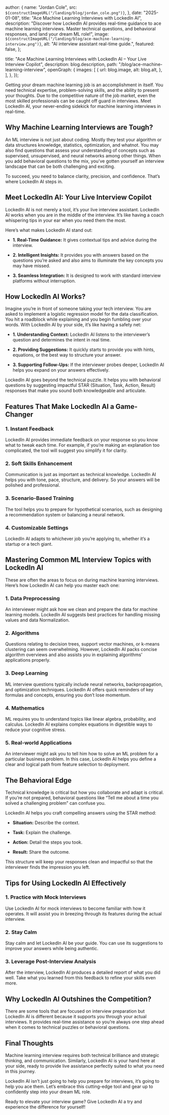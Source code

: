 
  author: {
    name: "Jordan Cole",
    src: `${constructImageURL("/landing/blog/jordan_cole.png")}`,
  },
  date: "2025-01-08",
  title: "Ace Machine Learning Interviews with LockedIn AI",
  description:
    "Discover how LockedIn AI provides real-time guidance to ace machine learning interviews. Master technical questions, and behavioral responses, and land your dream ML role!",
  image: `${constructImageURL("/landing/blog/ace-machine-learning-interview.png")}`,
  alt: "AI interview assistant real-time guide.",
  featured: false,
};

  title:
    "Ace Machine Learning Interviews with LockedIn AI – Your Live Interview Copilot",
  description: blog.description,
  path: "/blog/ace-machine-learning-interview",
  openGraph: {
    images: [
      {
        url: blog.image,
        alt: blog.alt,
      },
    ],
  },
});


Getting your dream machine learning job is an accomplishment in itself. You need technical expertise, problem-solving skills, and the ability to present your thoughts. Due to the competitive nature of the job market, even the most skilled professionals can be caught off guard in interviews. Meet LockedIn AI, your never-ending sidekick for machine learning interviews in real-time.

## Why Machine Learning Interviews are Tough?

An ML interview is not just about coding. Mostly they test your algorithm or data structures knowledge, statistics, optimization, and whatnot. You may also find questions that assess your understanding of concepts such as supervised, unsupervised, and neural networks among other things. When you add behavioral questions to the mix, you've gotten yourself an interview landscape that can be both challenging and exciting.

To succeed, you need to balance clarity, precision, and confidence. That’s where LockedIn AI steps in.

## Meet LockedIn AI: Your Live Interview Copilot

LockedIn AI is not merely a tool, it’s your live interview assistant. LockedIn AI works when you are in the middle of the interview. It’s like having a coach whispering tips in your ear when you need them the most.

Here’s what makes LockedIn AI stand out:

- **1. Real-Time Guidance:** It gives contextual tips and advice during the interview.

- **2. Intelligent Insights:** It provides you with answers based on the questions you’re asked and also aims to illuminate the key concepts you may have missed.

- **3. Seamless Integration:** It is designed to work with standard interview platforms without interruption.

## How LockedIn AI Works?

Imagine you’re in front of someone taking your tech interview. You are asked to implement a logistic regression model for the data classification. You hit a roadblock while explaining and you begin fumbling over your words. With LockedIn AI by your side, it’s like having a safety net:

- **1. Understanding Context:** LockedIn AI listens to the interviewer’s question and determines the intent in real time.

- **2. Providing Suggestions:** It quickly starts to provide you with hints, equations, or the best way to structure your answer.

- **3. Supporting Follow-Ups:** If the interviewer probes deeper, LockedIn AI helps you expand on your answers effectively.

LockedIn AI goes beyond the technical puzzle. It helps you with behavioral questions by suggesting impactful STAR (Situation, Task, Action, Result) responses that make you sound both knowledgeable and articulate.

## Features That Make LockedIn AI a Game-Changer

### 1. Instant Feedback

LockedIn AI provides immediate feedback on your response so you know what to tweak each time. For example, if you’re making an explanation too complicated, the tool will suggest you simplify it for clarity.

### 2. Soft Skills Enhancement

Communication is just as important as technical knowledge. LockedIn AI helps you with tone, pace, structure, and delivery. So your answers will be polished and professional.

### 3. Scenario-Based Training

The tool helps you to prepare for hypothetical scenarios, such as designing a recommendation system or balancing a neural network.

### 4. Customizable Settings

LockedIn AI adapts to whichever job you’re applying to, whether it’s a startup or a tech giant.

## Mastering Common ML Interview Topics with LockedIn AI

These are often the areas to focus on during machine learning interviews. Here’s how LockedIn AI can help you master each one:

### 1. Data Preprocessing

An interviewer might ask how we clean and prepare the data for machine learning models. LockedIn AI suggests best practices for handling missing values and data Normalization.

### 2. Algorithms

Questions relating to decision trees, support vector machines, or k-means clustering can seem overwhelming. However, LockedIn AI packs concise algorithm overviews and also assists you in explaining algorithms’ applications properly.

### 3. Deep Learning

ML interview questions typically include neural networks, backpropagation, and optimization techniques. LockedIn AI offers quick reminders of key formulas and concepts, ensuring you don’t lose momentum.

### 4. Mathematics

ML requires you to understand topics like linear algebra, probability, and calculus. LockedIn AI explains complex equations in digestible ways to reduce your cognitive stress.

### 5. Real-world Applications

An interviewer might ask you to tell him how to solve an ML problem for a particular business problem. In this case, LockedIn AI helps you define a clear and logical path from feature selection to deployment.

## The Behavioral Edge

Technical knowledge is critical but how you collaborate and adapt is critical. If you’re not prepared, behavioral questions like “Tell me about a time you solved a challenging problem” can confuse you.

LockedIn AI helps you craft compelling answers using the STAR method:

- **Situation:** Describe the context.

- **Task:** Explain the challenge.

- **Action:** Detail the steps you took.

- **Result:** Share the outcome.

This structure will keep your responses clean and impactful so that the interviewer finds the impression you left.

## Tips for Using LockedIn AI Effectively

### 1. Practice with Mock Interviews

Use LockedIn AI for mock interviews to become familiar with how it operates. It will assist you in breezing through its features during the actual interview.

### 2. Stay Calm

Stay calm and let LockedIn AI be your guide. You can use its suggestions to improve your answers while being authentic.

### 3. Leverage Post-Interview Analysis

After the interview, LockedIn AI produces a detailed report of what you did well. Take what you learned from this feedback to refine your skills even more.

## Why LockedIn AI Outshines the Competition?

There are some tools that are focused on interview preparation but LockedIn AI is different because it supports you through your actual interviews. It provides real-time assistance so you’re always one step ahead when it comes to technical puzzles or behavioral questions.

## Final Thoughts

Machine learning interview requires both technical brilliance and strategic thinking, and communication. Similarly, LockedIn AI is your hand here at your side, ready to provide live assistance perfectly suited to what you need in this journey.

LockedIn AI isn’t just going to help you prepare for interviews, it’s going to help you ace them. Let’s embrace this cutting-edge tool and gear up to confidently step into your dream ML role.

Ready to elevate your interview game? Give LockedIn AI a try and experience the difference for yourself!
